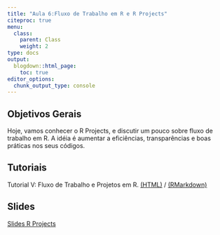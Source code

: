 ```yaml
---
title: "Aula 6:Fluxo de Trabalho em R e R Projects"
citeproc: true
menu: 
  class:
    parent: Class
    weight: 2
type: docs
output:
  blogdown::html_page:
    toc: true
editor_options: 
  chunk_output_type: console
---
```


## Objetivos Gerais 

Hoje, vamos conhecer o R Projects, e discutir um pouco sobre fluxo de trabalho em R. A idéia é aumentar a eficiências, transparências e boas práticas nos seus códigos. 

## Tutoriais

Tutorial V: Fluxo de Trabalho e Projetos em R. [(HTML)](/Tutoriais/tutorial5_rprojects.html) / [(RMarkdown)](/Tutoriais/tutorial5_rprojects.rmd)

## Slides

[Slides R Projects](/slides/slides-05-rprojects.html)

